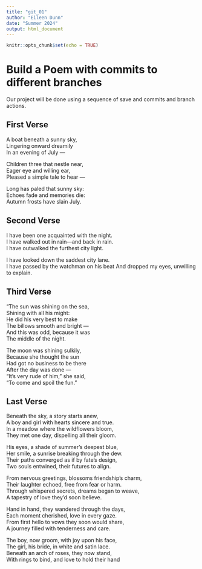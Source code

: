 ```yaml
---
title: "git_01"
author: "Eileen Dunn"  
date: "Summer 2024"  
output: html_document
---
```


```r
knitr::opts_chunk$set(echo = TRUE)
```
# Build a Poem with commits to different branches
Our project will be done using a sequence of save and commits and branch actions.
<!-- Do not modify or change any text in "!--" bracketed areas such as this --- these are instructions to
you, if you change any of this the git program will notice it and compromise your git merging strategy !-->

## First Verse 
<!--Put the first five lines of a poem by Lewis Carrol in this section!-->

A boat beneath a sunny sky,  
Lingering onward dreamily  
In an evening of July —  

Children three that nestle near,  
Eager eye and willing ear,  
Pleased a simple tale to hear —  

Long has paled that sunny sky:  
Echoes fade and memories die:  
Autumn frosts have slain July.  

## Second Verse
<!--Put the first five lines of a poem by Robert Frost here!-->

I have been one acquainted with the night.  
I have walked out in rain—and back in rain.  
I have outwalked the furthest city light.  

I have looked down the saddest city lane.  
I have passed by the watchman on his beat
And dropped my eyes, unwilling to explain.  

## Third Verse
<!--Put the first two verses of The Walrus and the Carpenter here!-->

"The sun was shining on the sea,  
      Shining with all his might:  
He did his very best to make  
      The billows smooth and bright —  
And this was odd, because it was  
      The middle of the night.  

The moon was shining sulkily,  
      Because she thought the sun  
Had got no business to be there  
      After the day was done —  
"It's very rude of him," she said,  
      "To come and spoil the fun."  

## Last Verse
<!--Put a short poem you created using chatGPT of 20 to 30 lines,here!-->


Beneath the sky, a story starts anew,  
A boy and girl with hearts sincere and true.  
In a meadow where the wildflowers bloom,  
They met one day, dispelling all their gloom.  

His eyes, a shade of summer's deepest blue,  
Her smile, a sunrise breaking through the dew.  
Their paths converged as if by fate's design,  
Two souls entwined, their futures to align.  

From nervous greetings, blossoms friendship's charm,  
Their laughter echoed, free from fear or harm.  
Through whispered secrets, dreams began to weave,  
A tapestry of love they'd soon believe.  

Hand in hand, they wandered through the days,  
Each moment cherished, love in every gaze.  
From first hello to vows they soon would share,  
A journey filled with tenderness and care.  

The boy, now groom, with joy upon his face,  
The girl, his bride, in white and satin lace.  
Beneath an arch of roses, they now stand,  
With rings to bind, and love to hold their hand  


